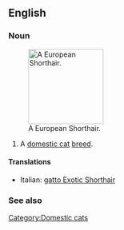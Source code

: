 ==English==

===Noun===
{{en-noun|sg=[[Exotic Shorthair]]}}
[[File:Loonah-of-nosgoth-age1year.jpg|thumb|right|150px|A European Shorthair.]]
# A [[domestic cat]] [[breed]].

====Translations====
{{checktrans-top}}
*Italian: [[gatto Exotic Shorthair]]
{{checktrans-mid}}

{{checktrans-bottom}}

===See also===
{{wikipedia|Exotic Shorthair}}
{{commonscat|Exotic shorthair}}

[[Category:Domestic cats]]
